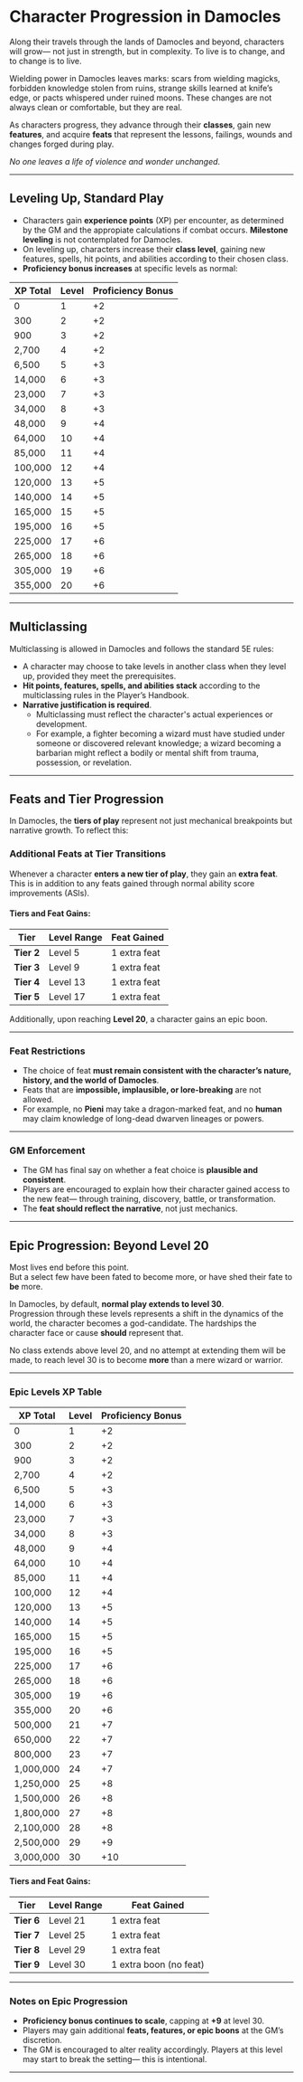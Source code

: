 # Character Progression in Damocles

Along their travels through the lands of Damocles and beyond, characters will grow— not just in strength, but in complexity. To live is to change, and to change is to live.

Wielding power in Damocles leaves marks: scars from wielding magicks, forbidden knowledge stolen from ruins, strange skills learned at knife’s edge, or pacts whispered under ruined moons. These changes are not always clean or comfortable, but they are real.

As characters progress, they advance through their **classes**, gain new **features**, and acquire **feats** that represent the lessons, failings, wounds and changes forged during play.

_No one leaves a life of violence and wonder unchanged_.

---

## Leveling Up, Standard Play

- Characters gain **experience points** (XP) per encounter, as determined by the GM and the appropiate calculations if combat occurs. **Milestone leveling** is not contemplated for Damocles.
- On leveling up, characters increase their **class level**, gaining new features, spells, hit points, and abilities according to their chosen class.
- **Proficiency bonus increases** at specific levels as normal:

| XP Total | Level | Proficiency Bonus |
| -------- | ----- | ----------------- |
| 0        | 1     | +2                |
| 300      | 2     | +2                |
| 900      | 3     | +2                |
| 2,700    | 4     | +2                |
| 6,500    | 5     | +3                |
| 14,000   | 6     | +3                |
| 23,000   | 7     | +3                |
| 34,000   | 8     | +3                |
| 48,000   | 9     | +4                |
| 64,000   | 10    | +4                |
| 85,000   | 11    | +4                |
| 100,000  | 12    | +4                |
| 120,000  | 13    | +5                |
| 140,000  | 14    | +5                |
| 165,000  | 15    | +5                |
| 195,000  | 16    | +5                |
| 225,000  | 17    | +6                |
| 265,000  | 18    | +6                |
| 305,000  | 19    | +6                |
| 355,000  | 20    | +6                |

---

## Multiclassing

Multiclassing is allowed in Damocles and follows the standard 5E rules:

- A character may choose to take levels in another class when they level up, provided they meet the prerequisites.
- **Hit points, features, spells, and abilities stack** according to the multiclassing rules in the Player’s Handbook.
- **Narrative justification is required**.
  - Multiclassing must reflect the character's actual experiences or development.
  - For example, a fighter becoming a wizard must have studied under someone or discovered relevant knowledge; a wizard becoming a barbarian might reflect a bodily or mental shift from trauma, possession, or revelation.

---

## Feats and Tier Progression

In Damocles, the **tiers of play** represent not just mechanical breakpoints but narrative growth. To reflect this:

### Additional Feats at Tier Transitions

Whenever a character **enters a new tier of play**, they gain an **extra feat**. This is in addition to any feats gained through normal ability score improvements (ASIs).

#### Tiers and Feat Gains:

| Tier       | Level Range | Feat Gained  |
| ---------- | ----------- | ------------ |
| **Tier 2** | Level 5     | 1 extra feat |
| **Tier 3** | Level 9     | 1 extra feat |
| **Tier 4** | Level 13    | 1 extra feat |
| **Tier 5** | Level 17    | 1 extra feat |

Additionally, upon reaching **Level 20**, a character gains an epic boon.

---

### Feat Restrictions

- The choice of feat **must remain consistent with the character’s nature, history, and the world of Damocles**.
- Feats that are **impossible, implausible, or lore-breaking** are not allowed.
- For example, no **Pieni** may take a dragon-marked feat, and no **human** may claim knowledge of long-dead dwarven lineages or powers.

---

### GM Enforcement

- The GM has final say on whether a feat choice is **plausible and consistent**.
- Players are encouraged to explain how their character gained access to the new feat— through training, discovery, battle, or transformation.
- The **feat should reflect the narrative**, not just mechanics.

---

## Epic Progression: Beyond Level 20

Most lives end before this point.  
But a select few have been fated to become more, or have shed their fate to **be** more.

In Damocles, by default, **normal play extends to level 30**.  
Progression through these levels represents a shift in the dynamics of the world, the character becomes a god-candidate.
The hardships the character face or cause **should** represent that.

No class extends above level 20, and no attempt at extending them will be made, to reach level 30 is to become **more** than a mere wizard or warrior.

---

### Epic Levels XP Table

| XP Total  | Level | Proficiency Bonus |
| --------- | ----- | ----------------- |
| 0         | 1     | +2                |
| 300       | 2     | +2                |
| 900       | 3     | +2                |
| 2,700     | 4     | +2                |
| 6,500     | 5     | +3                |
| 14,000    | 6     | +3                |
| 23,000    | 7     | +3                |
| 34,000    | 8     | +3                |
| 48,000    | 9     | +4                |
| 64,000    | 10    | +4                |
| 85,000    | 11    | +4                |
| 100,000   | 12    | +4                |
| 120,000   | 13    | +5                |
| 140,000   | 14    | +5                |
| 165,000   | 15    | +5                |
| 195,000   | 16    | +5                |
| 225,000   | 17    | +6                |
| 265,000   | 18    | +6                |
| 305,000   | 19    | +6                |
| 355,000   | 20    | +6                |
| 500,000   | 21    | +7                |
| 650,000   | 22    | +7                |
| 800,000   | 23    | +7                |
| 1,000,000 | 24    | +7                |
| 1,250,000 | 25    | +8                |
| 1,500,000 | 26    | +8                |
| 1,800,000 | 27    | +8                |
| 2,100,000 | 28    | +8                |
| 2,500,000 | 29    | +9                |
| 3,000,000 | 30    | +10               |

#### Tiers and Feat Gains:

| Tier       | Level Range | Feat Gained            |
| ---------- | ----------- | ---------------------- |
| **Tier 6** | Level 21    | 1 extra feat           |
| **Tier 7** | Level 25    | 1 extra feat           |
| **Tier 8** | Level 29    | 1 extra feat           |
| **Tier 9** | Level 30    | 1 extra boon (no feat) |

---

### Notes on Epic Progression

- **Proficiency bonus continues to scale**, capping at **+9** at level 30.
- Players may gain additional **feats, features, or epic boons** at the GM’s discretion.
- The GM is encouraged to alter reality accordingly. Players at this level may start to break the setting— this is intentional.

---

